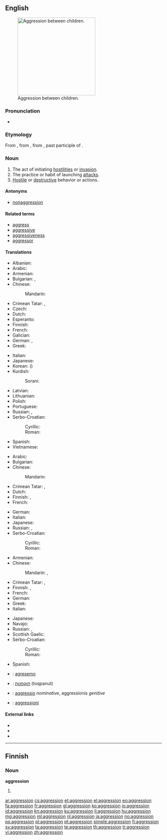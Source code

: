 {{also|Aggression}}
==English==

[[File:Bullying_on_Instituto_Regional_Federico_Errázuriz_(IRFE)_in_March_5,_2007.jpg|thumb|250px|upright|Aggression between children.]]

===Pronunciation===
* {{a|US}} {{IPA|/əˈgɹɛʃən/}}

===Etymology===
From {{etyl|fr|en}} {{term|aggression|lang=fr}}, from {{etyl|la|en}} {{term|aggressio|lang=la}}, from {{term|aggressus|lang=la}}, past participle of {{term|aggredior||to approach, address, attack|lang=la}}.

===Noun===
{{en-noun}}

# The act of initiating [[hostility|hostilities]] or [[invasion]].
# The practice or habit of launching [[attack]]s.
# [[hostile|Hostile]] or [[destructive]] behavior or actions.

====Antonyms====
* [[nonaggression]]

====Related terms====
* [[aggress]]
* [[aggressive]]
* [[aggressiveness]]
* [[aggressor]]

====Translations====
{{trans-top|act of initiating hostilities or invasion}}
* Albanian: {{t+|sq|agresion|m}}
* Arabic: {{t-|ar|عدوان|m|tr=ʿidwān}}
* Armenian: {{t-|hy|ագրեսիա|tr=agresia}}
* Bulgarian: {{t+|bg|агресия|f|tr=agrésija}}, {{t+|bg|нападение|n|tr=napadénie}}
* Chinese:
*: Mandarin: {{t+|cmn|侵略|tr=qīnlüè|sc=Hani}}
* Crimean Tatar: {{tø|crh|tecavuz}}, {{tø|crh|agressiya}}
* Czech: {{t-|cs|agrese|f}}
* Dutch: {{t+|nl|agressie}}
* Esperanto: {{t-|eo|agreso}}
* Finnish: {{t+|fi|hyökkäys}}
* French: {{t+|fr|aggression|f}}
* Galician: {{t-|gl|agresión|f}}
* German: {{t+|de|Aggression|f}}, {{t+|de|Angriff|m}}
* Greek: {{t+|el|επιθετικότητα|f|tr=epithetikótita}}
{{trans-mid}}
* Italian: {{t+|it|aggressione|f}}
* Japanese: {{t+|ja|侵略|tr=しんりゃく, shinryaku|sc=Jpan}}
* Korean: {{t-|ko|침략|tr=chimnyak|sc=Kore}} ({{t+|ko|侵略|sc=Kore}})
* Kurdish:
*: Sorani: {{t-|ku|ده‌س درێژی}}
* Latvian: {{t-|lv|agresija|f}}
* Lithuanian: {{t-|lt|agrèsija|f}}
* Polish: {{t+|pl|agresja|f}}
* Portuguese: {{t+|pt|agressão|f}}
* Russian: {{t+|ru|агрессия|f|tr=agréssija}}, {{t+|ru|нападение|n|tr=napadénije}}
* Serbo-Croatian:
*: Cyrillic: {{t-|sh|агрѐсија|f|sc=Cyrl}}
*: Roman: {{t-|sh|agrèsija|f}}
* Spanish: {{t+|es|agresión|f}}
* Vietnamese: {{t+|vi|xâm lược}}
{{trans-bottom}}

{{trans-top|the practice or habit of launching attacks}}
* Arabic: {{t-|ar|عدوان|m|tr=ʿidwān}}
* Bulgarian: {{t+|bg|агресивност}}
* Chinese:
*: Mandarin: {{t+|cmn|侵略|tr=qīnlüè|sc=Hani}}
* Crimean Tatar: {{tø|crh|tecavuz}}, {{tø|crh|agressiya}}
* Dutch: {{t+|nl|agressie}}
* Finnish: {{t+|fi|väkivaltaisuus}}, {{t-|fi|hyökkäävyys}}
* French: {{t+|fr|aggression|f}}
{{trans-mid}}
* German: {{t+|de|Aggression|f}}
* Italian: {{t+|it|aggressione|f}}
* Japanese: {{t+|ja|侵略|tr=しんりゃく, shinryaku|sc=Jpan}}
* Russian: {{t+|ru|агрессия|f|tr=agréssija}}, {{t+|ru|агрессивность|f|tr=agressívnostʹ}}
* Serbo-Croatian:
*: Cyrillic: {{t-|sh|агрѐсија|f|sc=Cyrl}}
*: Roman: {{t-|sh|agrèsija|f}}
{{trans-bottom}}

{{trans-top|hostile or destructive behavior or actions}}
* Armenian: {{t-|hy|ագրեսիա|tr=agresia}}
* Chinese:
*: Mandarin: {{t|cmn|攻擊|sc=Hani}}, {{t|cmn|攻击|tr=gōngjī, gōngjí|sc=Hani}}
* Crimean Tatar: {{tø|crh|tecavuz}}, {{tø|crh|agressiya}}
* Finnish: {{t+|fi|väkivaltaisuus}}, {{t-|fi|hyökkäävyys}}
* French: {{t+|fr|aggression|f}}
* German: {{t+|de|Aggression|f}}
* Greek: {{t+|el|επιθετικότητα|f|tr=epithetikótita}}
* Italian: {{t+|it|aggressione|f}}
{{trans-mid}}
* Japanese: {{t+|ja|攻撃|tr=こうげき, kōgeki|sc=Jpan}}
* Navajo: {{tø|nv|hashké nídzin}}
* Russian: {{t+|ru|агрессия|tr=agréssija}}, {{t+|ru|нападение|n|tr=napadénije|sc=Cyrl}}
* Scottish Gaelic: {{t-|gd|miann còmhraig|m|f}}
* Serbo-Croatian:
*: Cyrillic: {{t-|sh|агрѐсија|f|sc=Cyrl}}
*: Roman: {{t-|sh|agrèsija|f}}
* Spanish: {{t+|es|agresión|f}}
{{trans-bottom}}

{{checktrans-top}}
* {{ttbc|eo}}: [[agresemo]]
* {{ttbc|he}}: [[תוקפנות]] (toqpanut)
{{trans-mid}}
* {{ttbc|la}}: [[aggressio]] ''nominative'', aggressionis ''genitive''
* {{ttbc|mt}}: [[aggressjoni]]
{{trans-bottom}}

====External links====
* {{pedia}}
* {{R:Webster 1913}}
* {{R:Century 1911}}

----

==Finnish==

===Noun===
'''aggression'''

# {{fi-form of|type=noun|case=genitive|pl=singular|aggressio}}

[[ar:aggression]]
[[cs:aggression]]
[[et:aggression]]
[[el:aggression]]
[[eo:aggression]]
[[fa:aggression]]
[[fr:aggression]]
[[gl:aggression]]
[[ko:aggression]]
[[io:aggression]]
[[id:aggression]]
[[kn:aggression]]
[[ku:aggression]]
[[li:aggression]]
[[hu:aggression]]
[[mg:aggression]]
[[ml:aggression]]
[[nl:aggression]]
[[ja:aggression]]
[[no:aggression]]
[[ps:aggression]]
[[pl:aggression]]
[[pt:aggression]]
[[simple:aggression]]
[[fi:aggression]]
[[sv:aggression]]
[[ta:aggression]]
[[te:aggression]]
[[th:aggression]]
[[tr:aggression]]
[[vi:aggression]]
[[zh:aggression]]